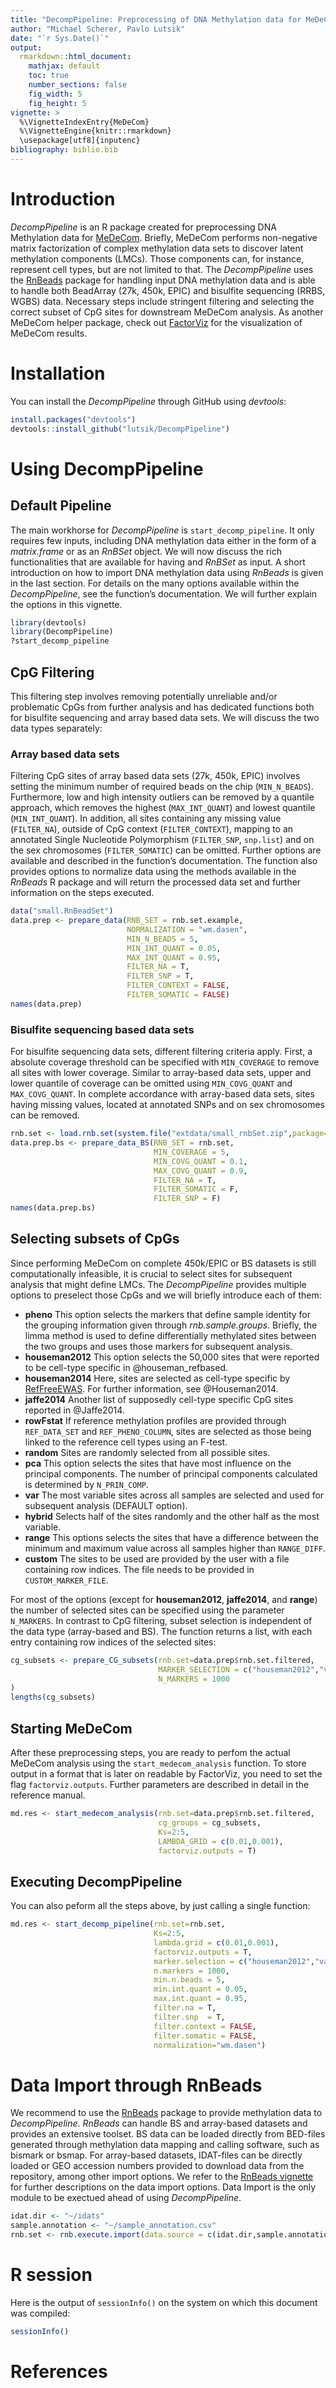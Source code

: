 ```yaml
---
title: "DecompPipeline: Preprocessing of DNA Methylation data for MeDeCom"
author: "Michael Scherer, Pavlo Lutsik"
date: "`r Sys.Date()`"
output:
  rmarkdown::html_document:
    mathjax: default
    toc: true
    number_sections: false
    fig_width: 5
    fig_height: 5
vignette: >
  %\VignetteIndexEntry{MeDeCom}
  %\VignetteEngine{knitr::rmarkdown}
  \usepackage[utf8]{inputenc}
bibliography: biblio.bib
---
```


# Introduction

*DecompPipeline* is an R package created for preprocessing DNA Methylation data for [MeDeCom](http://public.genetik.uni-sb.de/medecom/). Briefly, MeDeCom performs non-negative matrix factorization of complex methylation data sets to discover latent methylation components (LMCs). Those components can, for instance, represent cell types, but are not limited to that. The *DecompPipeline* uses the [RnBeads](https://rnbeads.org) package for handling input DNA methylation data and is able to handle both BeadArray (27k, 450k, EPIC) and bisulfite sequencing (RRBS, WGBS) data. Necessary steps include stringent filtering and selecting the correct subset of CpG sites for downstream MeDeCom analysis. As another MeDeCom helper package, check out [FactorViz](https://github.com/lutsik/FactorViz) for the visualization of MeDeCom results.

# Installation

You can install the *DecompPipeline* through GitHub using *devtools*:

```r
install.packages("devtools")
devtools::install_github("lutsik/DecompPipeline")
```

# Using DecompPipeline
## Default Pipeline

The main workhorse for *DecompPipeline* is ```start_decomp_pipeline```. It only requires few inputs, including DNA methylation data either in the form of a *matrix\data.frame* or as an *RnBSet* object. We will now discuss the rich functionalities that are available for having and *RnBSet* as input. A short introduction on how to import DNA methylation data using *RnBeads* is given in the last section. For details on the many options available within the *DecompPipeline*, see the function's documentation. We will further explain the options in this vignette.

```r
library(devtools)
library(DecompPipeline)
?start_decomp_pipeline
```

## CpG Filtering

This filtering step involves removing potentially unreliable and/or problematic CpGs from further analysis and has dedicated functions both for bisulfite sequencing and array based data sets. We will discuss the two data types separately:

### Array based data sets

Filtering CpG sites of array based data sets (27k, 450k, EPIC) involves setting the minimum number of required beads on the chip (```MIN_N_BEADS```). Furthermore, low and high intensity outliers can be removed by a quantile approach, which removes the highest (```MAX_INT_QUANT```) and lowest quantile (```MIN_INT_QUANT```). In addition, all sites containing any missing value (```FILTER_NA```), outside of CpG context (```FILTER_CONTEXT```), mapping to an annotated Single Nucleotide Polymorphism (```FILTER_SNP```, ```snp.list```) and on the sex chromosomes (```FILTER_SOMATIC```) can be omitted. Further options are available and described in the function's documentation. The function also provides options to normalize data using the methods available in the *RnBeads* R package and will return the processed data set and further information on the steps executed.

```r
data("small.RnBeadSet")
data.prep <- prepare_data(RNB_SET = rnb.set.example,
                          NORMALIZATION = "wm.dasen",
                          MIN_N_BEADS = 5,
                          MIN_INT_QUANT = 0.05,
                          MAX_INT_QUANT = 0.95,
                          FILTER_NA = T,
                          FILTER_SNP = T,
                          FILTER_CONTEXT = FALSE,
                          FILTER_SOMATIC = FALSE)
names(data.prep)
```

### Bisulfite sequencing based data sets

For bisulfite sequencing data sets, different filtering criteria apply. First, a absolute coverage threshold can be specified with ```MIN_COVERAGE``` to remove all sites with lower coverage. Similar to array-based data sets, upper and lower quantile of coverage can be omitted using ```MIN_COVG_QUANT``` and ```MAX_COVG_QUANT```. In complete accordance with array-based data sets, sites having missing values, located at annotated SNPs and on sex chromosomes can be removed.

```r
rnb.set <- load.rnb.set(system.file("extdata/small_rnbSet.zip",package="DecompPipeline"))
data.prep.bs <- prepare_data_BS(RNB_SET = rnb.set,
                                MIN_COVERAGE = 5,
                                MIN_COVG_QUANT = 0.1,
                                MAX_COVG_QUANT = 0.9,
                                FILTER_NA = T,
                                FILTER_SOMATIC = F,
                                FILTER_SNP = F)
names(data.prep.bs)
```

## Selecting subsets of CpGs

Since performing MeDeCom on complete 450k/EPIC or BS datasets is still computationally infeasible, it is crucial to select sites for subsequent analysis that might define LMCs. The *DecompPipeline* provides multiple options to preselect those CpGs and we will briefly introduce each of them:

* **pheno** This option selects the markers that define sample identity for the grouping information given through *rnb.sample.groups*. Briefly, the limma method is used to define differentially methylated sites between the two groups and uses those markers for subsequent analysis.
* **houseman2012** This option selects the 50,000 sites that were reported to be cell-type specific in @houseman_refbased.
* **houseman2014** Here, sites are selected as cell-type specific by [RefFreeEWAS](https://cran.rstudio.com/web/packages/RefFreeEWAS/index.html). For further information, see @Houseman2014.
* **jaffe2014** Another list of supposedly cell-type specific CpG sites reported in @Jaffe2014.
* **rowFstat** If reference methylation profiles are provided through ```REF_DATA_SET``` and ```REF_PHENO_COLUMN```, sites are selected as those being linked to the reference cell types using an F-test.
* **random** Sites are randomly selected from all possible sites.
* **pca** This option selects the sites that have most influence on the principal components. The number of principal components calculated is determined by ```N_PRIN_COMP```.
* **var** The most variable sites across all samples are selected and used for subsequent analysis (DEFAULT option).
* **hybrid** Selects half of the sites randomly and the other half as the most variable.
* **range** This options selects the sites that have a difference between the minimum and maximum value across all samples higher than ```RANGE_DIFF```.
* **custom** The sites to be used are provided by the user with a file containing row indices. The file needs to be provided in ```CUSTOM_MARKER_FILE```.

For most of the options (except for **houseman2012**, **jaffe2014**, and **range**) the number of selected sites can be specified using the parameter ```N_MARKERS```. In contrast to CpG filtering, subset selection is independent of the data type (array-based and BS). The function returns a list, with each entry containing row indices of the selected sites:

```r
cg_subsets <- prepare_CG_subsets(rnb.set=data.prep$rnb.set.filtered,
                                 MARKER_SELECTION = c("houseman2012","var"),
                                 N_MARKERS = 1000
)
lengths(cg_subsets)
```

## Starting MeDeCom

After these preprocessing steps, you are ready to perfom the actual MeDeCom analysis using the ```start_medecom_analysis``` function. To store output in a format that is later on readable by FactorViz, you need to set the flag ```factorviz.outputs```. Further parameters are described in detail in the reference manual.

```r
md.res <- start_medecom_analysis(rnb.set=data.prep$rnb.set.filtered,
                                 cg_groups = cg_subsets,
                                 Ks=2:5,
                                 LAMBDA_GRID = c(0.01,0.001),
                                 factorviz.outputs = T)
```

## Executing DecompPipeline

You can also peform all the steps above, by just calling a single function:

```r
md.res <- start_decomp_pipeline(rnb.set=rnb.set,
                                Ks=2:5,
                                lambda.grid = c(0.01,0.001),
                                factorviz.outputs = T,
                                marker.selection = c("houseman2012","var"),
                                n.markers = 1000,
                                min.n.beads = 5,
                                min.int.quant = 0.05,
                                max.int.quant = 0.95,
                                filter.na = T,
                                filter.snp  = T,
                                filter.context = FALSE,
                                filter.somatic = FALSE,
                                normalization="wm.dasen")
```

# Data Import through RnBeads

We recommend to use the [RnBeads](https://rnbeads.org) package to provide methylation data to *DecompPipeline*. *RnBeads* can handle BS and array-based datasets and provides an extensive toolset. BS data can be loaded directly from BED-files generated through methylation data mapping and calling software, such as bismark or bsmap. For array-based datasets, IDAT-files can be directly loaded or GEO accession numbers provided to download data from the repository, among other import options. We refer to the [RnBeads vignette](http://bioconductor.org/packages/release/bioc/vignettes/RnBeads/inst/doc/RnBeads.pdf) for further descriptions on the data import options. Data Import is the only module to be exectued ahead of using *DecompPipeline*.

```r
idat.dir <- "~/idats"
sample.annotation <- "~/sample_annotation.csv"
rnb.set <- rnb.execute.import(data.source = c(idat.dir,sample.annotation),data.type = "infinium.idat.dir")
```

# R session
Here is the output of `sessionInfo()` on the system on which this document was compiled:
```r
sessionInfo()
```

# References
